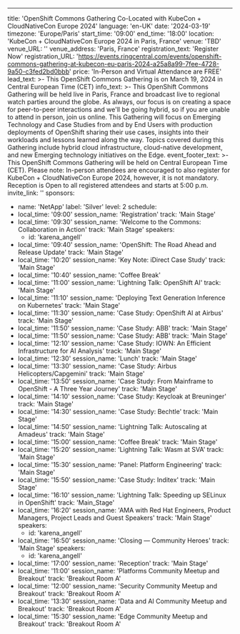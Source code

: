 ---
title: 'OpenShift Commons Gathering Co-Located with KubeCon + CloudNativeCon Europe 2024'
language: 'en-UK'
date: '2024-03-19'
timezone: 'Europe/Paris'
start_time: '09:00'
end_time: '18:00'
location: 'KubeCon + CloudNativeCon Europe 2024 in Paris, France'
venue: 'TBD'
venue_URL: ''
venue_address: 'Paris, France'
registration_text: 'Register Now'
registration_URL: 'https://events.ringcentral.com/events/openshift-commons-gathering-at-kubecon-eu-paris-2024-a25a8a99-7fee-4728-9a50-c3fed2bd0bbb'
price: 'In-Person and Virtual Attendance are FREE'
lead_text: >-
  This OpenShift Commons Gathering is on March 19, 2024 in Central European Time (CET)
info_text: >-
  This OpenShift Commons Gathering will be held live in Paris, France and broadcast live to regional watch parties around the globe. As always, our focus is on creating a space for peer-to-peer interactions and we'll be going hybrid, so if you are unable to attend in person, join us online. This Gathering will focus on Emerging Technology and Case Studies from and by End Users with production deployments of OpenShift sharing their use cases, insights into their workloads and  lessons learned along the way. Topics covered during this Gathering include hybrid cloud infrastructure, cloud-native development, and new Emerging technology initiatives on the Edge.
event_footer_text: >-
  This OpenShift Commons Gathering will be held on Central European Time (CET). Please note: In-person attendees are encouraged to also register for KubeCon + CloudNativeCon Europe 2024, however, it is not mandatory. Reception is Open to all registered attendees and starts at 5:00 p.m.
invite_link: ''
sponsors:
  - name: 'NetApp'
    label: 'Silver'
    level: 2
schedule:
  - local_time: '09:00'
    session_name: 'Registration'
    track: 'Main Stage'
  - local_time: '09:30'
    session_name: 'Welcome to the Commons: Collaboration in Action'
    track: 'Main Stage'
    speakers:
      - id: 'karena_angell'
  - local_time: '09:40'
    session_name: 'OpenShift: The Road Ahead and Release Update'
    track: 'Main Stage'
  - local_time: '10:20'
    session_name: 'Key Note: iDirect Case Study'
    track: 'Main Stage'
  - local_time: '10:40'
    session_name: 'Coffee Break'
  - local_time: '11:00'
    session_name: 'Lightning Talk: OpenShift AI'
    track: 'Main Stage'
  - local_time: '11:10'
    session_name: 'Deploying Text Generation Inference on Kubernetes'
    track: 'Main Stage'
  - local_time: '11:30'
    session_name: 'Case Study: OpenShift AI at Airbus'
    track: 'Main Stage'
  - local_time: '11:50'
    session_name: 'Case Study: ABB'
    track: 'Main Stage'
  - local_time: '11:50'
    session_name: 'Case Study: ABB'
    track: 'Main Stage'
  - local_time: '12:10'
    session_name: 'Case Study: IOWN: An Efficient Infrastructure for AI Analysis'
    track: 'Main Stage'
  - local_time: '12:30'
    session_name: 'Lunch'
    track: 'Main Stage'
  - local_time: '13:30'
    session_name: 'Case Study: Airbus Helicopters/Capgemini'
    track: 'Main Stage'
  - local_time: '13:50'
    session_name: 'Case Study: From Mainframe to OpenShift - A Three Year Journey'
    track: 'Main Stage'
  - local_time: '14:10'
    session_name: 'Case Study: Keycloak at Breuninger'
    track: 'Main Stage'
  - local_time: '14:30'
    session_name: 'Case Study: Bechtle'
    track: 'Main Stage'  
  - local_time: '14:50'
    session_name: 'Lightning Talk: Autoscaling at Amadeus'
    track: 'Main Stage' 
  - local_time: '15:00'
    session_name: 'Coffee Break'
    track: 'Main Stage' 
  - local_time: '15:20'
    session_name: 'Lightning Talk: Wasm at SVA'
    track: 'Main Stage'     
  - local_time: '15:30'
    session_name: 'Panel: Platform Engineering'
    track: 'Main Stage' 
  - local_time: '15:50'
    session_name: 'Case Study: Inditex'
    track: 'Main Stage'
  - local_time: '16:10' 
    session_name: 'Lightning Talk: Speeding up SELinux in OpenShift'
    track: 'Main_Stage'
  - local_time: '16:20'
    session_name: 'AMA with Red Hat Engineers, Product Managers, Project Leads and Guest Speakers'
    track: 'Main Stage'
    speakers:
      - id: 'karena_angell'
  - local_time: '16:50'
    session_name: 'Closing — Community Heroes'
    track: 'Main Stage'
    speakers:
      - id: 'karena_angell'
  - local_time: '17:00'
    session_name: 'Reception'
    track: 'Main Stage'
  - local_time: '11:00'
    session_name: 'Platforms Community Meetup and Breakout'
    track: 'Breakout Room A'
  - local_time: '12:00'
    session_name: 'Security Community Meetup and Breakout'
    track: 'Breakout Room A'
  - local_time: '13:30'
    session_name: 'Data and AI Community Meetup and Breakout'
    track: 'Breakout Room A'
  - local_time: '15:30'
    session_name: 'Edge Community Meetup and Breakout'
    track: 'Breakout Room A'

